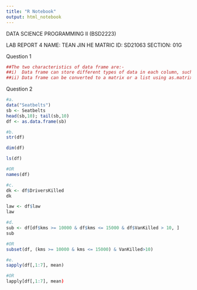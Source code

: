 ---
title: "R Notebook"
output: html_notebook
---
DATA SCIENCE PROGRAMMING II (BSD2223)

LAB REPORT 4
NAME:         TEAN JIN HE
MATRIC ID:    SD21063
SECTION:      01G

Question 1
```{r}
##The two characteristics of data frame are:-
##i)  Data frame can store different types of data in each column, such as numeric, character, or logical.
##ii) Data frame can be converted to a matrix or a list using as.matrix() or as.list() functions.
```

Question 2
```{r}
#a.
data("Seatbelts")
sb <- Seatbelts
head(sb,10); tail(sb,10)
df <- as.data.frame(sb)
```

```{r}
#b.
str(df)
```
```{r}
dim(df)
```
```{r}
ls(df)
```
```{r}
#OR
names(df)
```

```{r}
#c.
dk <- df$DriversKilled
dk
```
```{r}
law <- df$law
law

```

```{r}
#d.
sub <- df[df$kms >= 10000 & df$kms <= 15000 & df$VanKilled > 10, ]
sub
```
```{r}
#OR
subset(df, (kms >= 10000 & kms <= 15000) & VanKilled>10)
```

```{r}
#e.
sapply(df[,1:7], mean)
```

```{r}
#OR
lapply[df[,1:7], mean)
```

